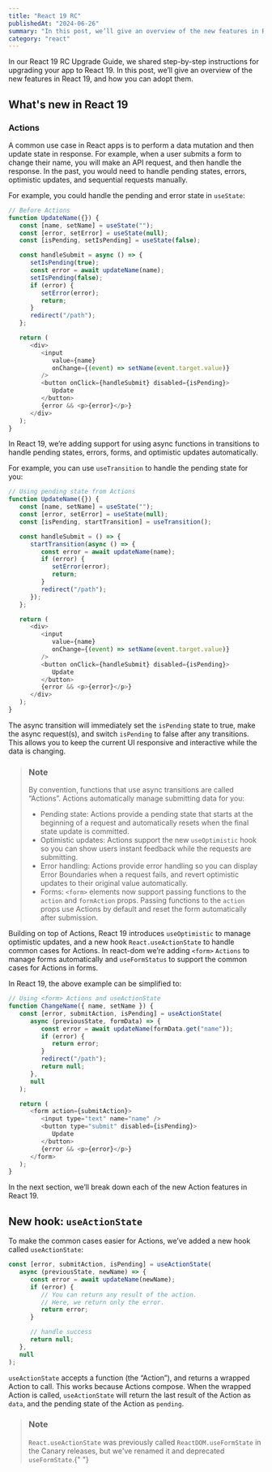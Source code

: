 ```yaml
---
title: "React 19 RC"
publishedAt: "2024-06-26"
summary: "In this post, we’ll give an overview of the new features in React 19, and how you can adopt them."
category: "react"
---
```


In our React 19 RC Upgrade Guide, we shared step-by-step instructions for upgrading your app to React 19. In this post, we’ll give an overview of the new features in React 19, and how you can adopt them.

## What&#39;s new in React 19

### Actions

A common use case in React apps is to perform a data mutation and then update state in response. For example, when a user submits a form to change their name, you will make an API request, and then handle the response. In the past, you would need to handle pending states, errors, optimistic updates, and sequential requests manually.

For example, you could handle the pending and error state in `useState`:

```js
// Before Actions
function UpdateName({}) {
   const [name, setName] = useState("");
   const [error, setError] = useState(null);
   const [isPending, setIsPending] = useState(false);

   const handleSubmit = async () => {
      setIsPending(true);
      const error = await updateName(name);
      setIsPending(false);
      if (error) {
         setError(error);
         return;
      }
      redirect("/path");
   };

   return (
      <div>
         <input
            value={name}
            onChange={(event) => setName(event.target.value)}
         />
         <button onClick={handleSubmit} disabled={isPending}>
            Update
         </button>
         {error && <p>{error}</p>}
      </div>
   );
}
```

In React 19, we’re adding support for using async functions in transitions to handle pending states, errors, forms, and optimistic updates automatically.

For example, you can use `useTransition` to handle the pending state for you:

```js
// Using pending state from Actions
function UpdateName({}) {
   const [name, setName] = useState("");
   const [error, setError] = useState(null);
   const [isPending, startTransition] = useTransition();

   const handleSubmit = () => {
      startTransition(async () => {
         const error = await updateName(name);
         if (error) {
            setError(error);
            return;
         }
         redirect("/path");
      });
   };

   return (
      <div>
         <input
            value={name}
            onChange={(event) => setName(event.target.value)}
         />
         <button onClick={handleSubmit} disabled={isPending}>
            Update
         </button>
         {error && <p>{error}</p>}
      </div>
   );
}
```

The async transition will immediately set the `isPending` state to true, make the async request(s), and switch `isPending` to false after any transitions. This allows you to keep the current UI responsive and interactive while the data is changing.

> ### Note
>
> By convention, functions that use async transitions are called “Actions”. Actions
> automatically manage submitting data for you:
>
> -  Pending state: Actions provide a pending state that starts at the beginning of a request and automatically resets when the final state update is committed.
> -  Optimistic updates: Actions support the new `useOptimistic` hook so you can show users instant feedback while the requests are submitting.
> -  Error handling: Actions provide error handling so you can display Error Boundaries when a request fails, and revert optimistic updates to their original value automatically.
> -  Forms: `<form>` elements now support passing functions to the `action` and `formAction` props. Passing functions to the `action` props use Actions by default and reset the form automatically after submission.

Building on top of Actions, React 19 introduces `useOptimistic` to manage optimistic updates, and a new hook `React.useActionState` to handle common cases for Actions. In react-dom we’re adding `<form>` `Actions` to manage forms automatically and `useFormStatus` to support the common cases for Actions in forms.

In React 19, the above example can be simplified to:

```js
// Using <form> Actions and useActionState
function ChangeName({ name, setName }) {
   const [error, submitAction, isPending] = useActionState(
      async (previousState, formData) => {
         const error = await updateName(formData.get("name"));
         if (error) {
            return error;
         }
         redirect("/path");
         return null;
      },
      null
   );

   return (
      <form action={submitAction}>
         <input type="text" name="name" />
         <button type="submit" disabled={isPending}>
            Update
         </button>
         {error && <p>{error}</p>}
      </form>
   );
}
```

In the next section, we’ll break down each of the new Action features in React 19.

## New hook: `useActionState`

To make the common cases easier for Actions, we’ve added a new hook called `useActionState`:

```js
const [error, submitAction, isPending] = useActionState(
   async (previousState, newName) => {
      const error = await updateName(newName);
      if (error) {
         // You can return any result of the action.
         // Here, we return only the error.
         return error;
      }

      // handle success
      return null;
   },
   null
);
```

`useActionState` accepts a function (the “Action”), and returns a wrapped Action to call. This works because Actions compose. When the wrapped Action is called, `useActionState` will return the last result of the Action as `data`, and the pending state of the Action as `pending`.

> ### Note
>
> `React.useActionState` was previously called `ReactDOM.useFormState` in the Canary
> releases, but we&#39;ve renamed it and deprecated `useFormState`.{" "}
